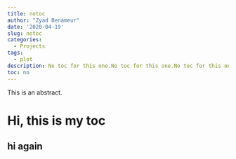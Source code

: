 ```yaml
---
title: notoc
author: "Zyad Benameur"
date: '2020-04-19'
slug: notoc
categories:
  - Projects
tags:
  - plot
description: No toc for this one.No toc for this one.No toc for this one.No toc for this one.No toc for this one.No toc for this one.No toc for this one.No toc for this one.No toc for this one.No toc for this one.
toc: no
---
```


This is an abstract.


# Hi, this is my toc

## hi again